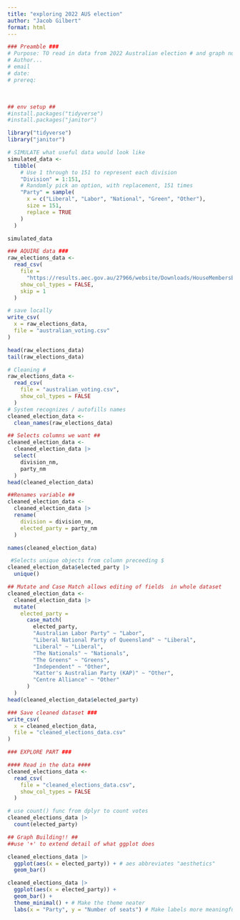 ```yaml
---
title: "exploring 2022 AUS election"
author: "Jacob Gilbert"
format: html
---
```


```r
### Preamble ###
# Purpose: TO read in data from 2022 Australian election # and graph number of seats won per party
# Author...
# email
# date:
# prereq:
```
\
```r
## env setup ##
#install.packages("tidyverse")
#install.packages("janitor")

library("tidyverse")
library("janitor")

```

```r
# SIMULATE what useful data would look like
simulated_data <-
  tibble(
    # Use 1 through to 151 to represent each division
    "Division" = 1:151,
    # Randomly pick an option, with replacement, 151 times
    "Party" = sample(
      x = c("Liberal", "Labor", "National", "Green", "Other"),
      size = 151,
      replace = TRUE
    )
  )

simulated_data
```

```r
### AQUIRE data ###
raw_elections_data <-
  read_csv(
    file = 
      "https://results.aec.gov.au/27966/website/Downloads/HouseMembersElectedDownload-27966.csv",
    show_col_types = FALSE,
    skip = 1
  )

# save locally
write_csv(
  x = raw_elections_data,
  file = "australian_voting.csv"
)

head(raw_elections_data)
tail(raw_elections_data)
```

```r
# Cleaning #
raw_elections_data <- 
  read_csv(
    file = "australian_voting.csv",
    show_col_types = FALSE
  )
# System recognizes / autofills names
cleaned_election_data <- 
  clean_names(raw_elections_data)
```

```r
## Selects columns we want ##
cleaned_election_data <-
  cleaned_election_data |>
  select(
    division_nm,
    party_nm
  )
head(cleaned_election_data)
```

```r
##Renames variable ##
cleaned_election_data <-
  cleaned_election_data |>
  rename(
    division = division_nm,
    elected_party = party_nm
  )

names(cleaned_election_data)
```

```r
 #Selects unique objects from column preceeding $
cleaned_election_data$elected_party |>
  unique()
```

```r
## Mutate and Case Match allows editing of fields  in whole dataset
cleaned_election_data <-
  cleaned_election_data |>
  mutate(
    elected_party = 
      case_match(
        elected_party,
        "Australian Labor Party" ~ "Labor",
        "Liberal National Party of Queensland" ~ "Liberal",
        "Liberal" ~ "Liberal",
        "The Nationals" ~ "Nationals",
        "The Greens" ~ "Greens",
        "Independent" ~ "Other",
        "Katter's Australian Party (KAP)" ~ "Other",
        "Centre Alliance" ~ "Other"
      )
  )
head(cleaned_election_data$elected_party)
```

```r
### Save cleaned dataset ###
write_csv(
  x = cleaned_election_data,
  file = "cleaned_elections_data.csv"
)
```

```r
### EXPLORE PART ###

#### Read in the data ####
cleaned_elections_data <-
  read_csv(
    file = "cleaned_elections_data.csv",
    show_col_types = FALSE
  )

```

```r
# use count() func from dplyr to count votes
cleaned_elections_data |>
  count(elected_party)
```

```r
## Graph Building!! ##
##use '+' to extend detail of what ggplot does

cleaned_elections_data |>
  ggplot(aes(x = elected_party)) + # aes abbreviates "aesthetics" 
  geom_bar()

cleaned_elections_data |>
  ggplot(aes(x = elected_party)) +
  geom_bar() +
  theme_minimal() + # Make the theme neater
  labs(x = "Party", y = "Number of seats") # Make labels more meaningful

```

```r

```

```r

```
```r

```